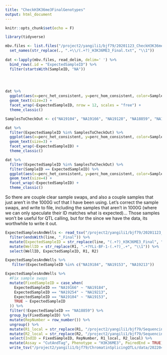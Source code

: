 ```yaml
---
title: "CheckH3K36me3FinalGenotypes"
output: html_document
---
```


```r
knitr::opts_chunk$set(echo = F)
```

```r
library(tidyverse)


```

```r
mbv.files <- list.files("/project2/yangili1/bjf79/20201123_CheckH3K36me3_CutAndTag/code/QC/mbv/data", full.names = T) %>%
  set_names(str_replace(., ".+\\/(.+?)_H3K36ME3_Final.txt", "\\1"))
  
dat <-lapply(mbv.files, read_delim, delim=' ') %>%
  bind_rows(.id = "ExpectedSampleID") %>%
  filter(startsWith(SampleID, "NA"))


  
```

```r
dat %>%
  ggplot(aes(x=perc_het_consistent, y=perc_hom_consistent, color=SampleID == ExpectedSampleID, label=SampleID )) +
  geom_text(size=2) +
  facet_wrap(~ExpectedSampleID, nrow = 12, scales = "free") +
  theme_classic()

```

```r
SamplesToCheckOut <- c("NA19104", "NA19166", "NA19128", "NA18859", "NA19193", "NA19195", "NA19196", "NA19254", "NA18486")

dat %>%
  filter(ExpectedSampleID %in% SamplesToCheckOut) %>%
  ggplot(aes(x=perc_het_consistent, y=perc_hom_consistent, color=SampleID == ExpectedSampleID, label=SampleID )) +
  geom_text(size=3) +
  facet_wrap(~ExpectedSampleID) +
  theme_classic()

dat %>%
  filter(ExpectedSampleID %in% SamplesToCheckOut) %>%
  filter(SampleID == ExpectedSampleID) %>%
  ggplot(aes(x=perc_het_consistent, y=perc_hom_consistent, color=SampleID == ExpectedSampleID, label=SampleID )) +
  geom_text(size=4) +
  facet_wrap(~ExpectedSampleID) +
  theme_classic()


```

So there are couple clear sample swaps, and also a couple samples that just aren't in the 1000G vcf that I have been using. Let's correct the sample swaps, and write to file, including the samples that aren't in 1000G (where we can only speculate their ID matches what is expected)... Those samples won't be useful for QTL calling, but for the since we have the data, its worthwhile to write it out.

```r
ExpectedSamplesAndWells <- read_tsv("/project2/yangili1/bjf79/20201123_CheckH3K36me3_CutAndTag/code/Samples.H3K36me3.3.tsv") %>%
  filter(endsWith(line, "_Final")) %>%
  mutate(ExpectedSampleID = str_replace(line, "(.+?)_H3K36ME3_Final", "\\1")) %>%
  mutate(WellID = str_replace(R1, ".+?YLi-BF-1-(.+?)_.+", "\\1")) %>%
  select(WellID, ExpectedSampleID, R1, R2)

ExpectedSamplesAndWells %>%
   filter(ExpectedSampleID %in% c("NA19184", "NA19153", "NA19213"))

ExpectedSamplesAndWells %>%
  #Fix sample swaps
  mutate(FixedSampleID = case_when(
    ExpectedSampleID == "NA19166" ~ "NA19184",
    ExpectedSampleID == "NA19254" ~ "NA19213",
    ExpectedSampleID == "NA19104" ~ "NA19153",
    TRUE ~ ExpectedSampleID    
  )) %>%
  filter(!ExpectedSampleID == "NA18859") %>%
  group_by(FixedSampleID) %>%
  mutate(RepNumber = row_number()) %>%
  ungroup() %>%
  mutate(R1_local = str_replace(R1, "/project2/yangili1/bjf79/SequencingData/(.+)", "/cds/yangili1/bjf79/Fastq/\\1")) %>%
  mutate(R2_local = str_replace(R2, "/project2/yangili1/bjf79/SequencingData/(.+)", "/cds/yangili1/bjf79/Fastq/\\1")) %>%
  select(IndID = FixedSampleID, RepNumber, R1_local, R2_local) %>%
  mutate(Assay = "CutAndTag", Phenotype = "H3K36ME3", PairedEnd = TRUE) %>%
  write_tsv("/project2/yangili1/bjf79/ChromatinSplicingQTLs/data/20220415_FinalH3K36ME3_SampleList.tsv.gz")


```



